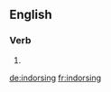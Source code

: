 ==English==

===Verb===
{{head|en|present participle}}

# {{present participle of|indorse|lang=en}}

[[de:indorsing]]
[[fr:indorsing]]
